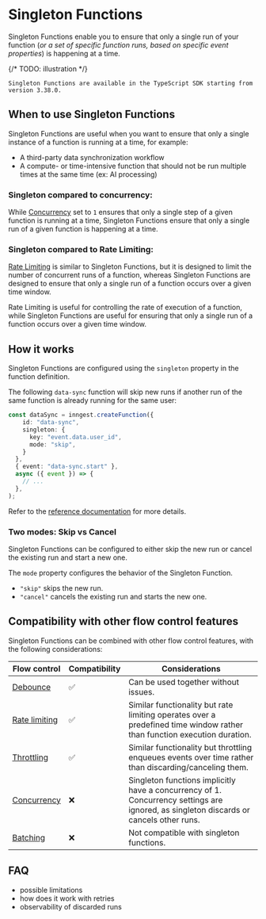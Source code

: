 
# Singleton Functions <VersionBadge version="TypeScript v3.38.0+" />

Singleton Functions enable you to ensure that only a single run of your function (_or a set of specific function runs, based on specific event properties_) is happening at a time.

{/* TODO: illustration */}

<Callout variant="info">

    Singleton Functions are available in the TypeScript SDK starting from version 3.38.0.

</Callout>

## When to use Singleton Functions

Singleton Functions are useful when you want to ensure that only a single instance of a function is running at a time, for example:
- A third-party data synchronization workflow
- A compute- or time-intensive function that should not be run multiple times at the same time (ex: AI processing)


### Singleton compared to concurrency:

While [Concurrency](/docs/guides/concurrency) set to `1` ensures that only a single step of a given function is running at a time, Singleton Functions ensure that only a single run of a given function is happening at a time.


### Singleton compared to Rate Limiting:

[Rate Limiting](/docs/guides/rate-limiting) is similar to Singleton Functions, but it is designed to limit the number of concurrent runs of a function, whereas Singleton Functions are designed to ensure that only a single run of a function occurs over a given time window.

Rate Limiting is useful for controlling the rate of execution of a function, while Singleton Functions are useful for ensuring that only a single run of a function occurs over a given time window.






## How it works

Singleton Functions are configured using the `singleton` property in the function definition.

The following `data-sync` function will skip new runs if another run of the same function is already running for the same user:

```ts
const dataSync = inngest.createFunction({
    id: "data-sync",
    singleton: {
      key: "event.data.user_id",
      mode: "skip",
    }  
  },
  { event: "data-sync.start" },
  async ({ event }) => {
    // ...
  },
);
```

Refer to the [reference documentation](/docs/reference/functions/singleton) for more details.


### Two modes: Skip vs Cancel

Singleton Functions can be configured to either skip the new run or cancel the existing run and start a new one.

The `mode` property configures the behavior of the Singleton Function.

- `"skip"` skips the new run.
- `"cancel"` cancels the existing run and starts the new one.


## Compatibility with other flow control features

Singleton Functions can be combined with other flow control features, with the following considerations:

| Flow control | Compatibility | Considerations |
| --- | --- | --- |
| [Debounce](/docs/guides/debounce) | ✅ | Can be used together without issues. |
| [Rate limiting](/docs/guides/rate-limiting) | ✅ | Similar functionality but rate limiting operates over a predefined time window rather than function execution duration. | 
| [Throttling](/docs/guides/throttling) | ✅ | Similar functionality but throttling enqueues events over time rather than discarding/canceling them. |
| [Concurrency](/docs/guides/concurrency) | ❌ | Singleton functions implicitly have a concurrency of 1. Concurrency settings are ignored, as singleton discards or cancels other runs. |
| [Batching](/docs/guides/batching) | ❌ | Not compatible with singleton functions. |



## FAQ

- possible limitations
- how does it work with retries
- observability of discarded runs